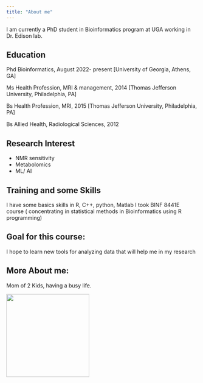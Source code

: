 ```yaml
---
title: "About me"
---
```


I am currently a PhD student in Bioinformatics program at UGA working in Dr. Edison lab.

## Education

Phd Bioinformatics, August 2022- present \[University of Georgia, Athens, GA\]

Ms Health Profession, MRI & management, 2014 \[Thomas Jefferson University, Philadelphia, PA\]

Bs Health Profession, MRI, 2015 \[Thomas Jefferson University, Philadelphia, PA\]

Bs Allied Health, Radiological Sciences, 2012

## Research Interest

-   NMR sensitivity
-   Metabolomics
-   ML/ AI

## Training and some Skills

I have some basics skills in R, C++, python, Matlab I took BINF 8441E course ( concentrating in statistical methods in Bioinformatics using R programming)

## Goal for this course:

I hope to learn new tools for analyzing data that will help me in my research

## More About me:

Mom of 2 Kids, having a busy life.

![](images/meme.jpg){width="218"}
